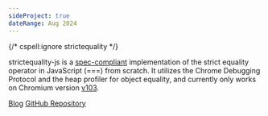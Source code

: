 ```yaml
---
sideProject: true
dateRange: Aug 2024
---
```

{/* cspell:ignore strictequality */}

strictequality-js is a [spec-compliant](https://tc39.es/ecma262/multipage/abstract-operations.html#sec-isstrictlyequal) implementation of the strict equality operator in JavaScript (===) from scratch. It utilizes the Chrome Debugging Protocol and the heap profiler for object equality, and currently only works on Chromium version [v103](https://commondatastorage.googleapis.com/chromium-browser-snapshots/index.html?prefix=Mac_Arm/1002918/).

[Blog](/blog/implementing-strict-equality-in-javascript-from-scratch/)
[GitHub Repository](https://github.com/ArhanChaudhary/strictequality-js)
